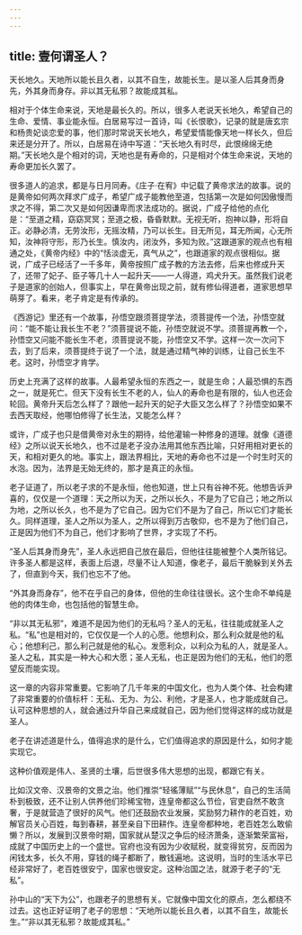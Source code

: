 ```yaml
---
---
---
```

title: 壹何谓圣人？
---




天长地久。天地所以能长且久者，以其不自生，故能长生。是以圣人后其身而身先，外其身而身存。非以其无私邪？故能成其私。

相对于个体生命来说，天地是最长久的。所以，很多人老说天长地久，希望自己的生命、爱情、事业能永恒。白居易写过一首诗，叫《长恨歌》，记录的就是唐玄宗和杨贵妃谈恋爱的事，他们那时常说天长地久，希望爱情能像天地一样长久，但后来还是分开了。所以，白居易在诗中写道：“天长地久有时尽，此恨绵绵无绝期。”天长地久是个相对的词，天地也是有寿命的，只是相对个体生命来说，天地的寿命更加长久罢了。

很多道人的追求，都是与日月同寿。《庄子·在宥》中记载了黄帝求法的故事。说的是黄帝如何两次拜求广成子，希望广成子能教他至道，包括第一次是如何因傲慢而求之不得，第二次又是如何因谦卑而求法成功的。据说，广成子给他的点化是：“至道之精，窈窈冥冥；至道之极，昏昏默默。无视无听，抱神以静，形将自正。必静必清，无劳汝形，无摇汝精，乃可以长生。目无所见，耳无所闻，心无所知，汝神将守形，形乃长生。慎汝内，闭汝外，多知为败。”这跟道家的观点也有相通之处，《黄帝内经》中的“恬淡虚无，真气从之”，也跟道家的观点很相似。据说，广成子已经活了一千多年，黄帝按照广成子教的方法去修，后来也修成升天了，还带了妃子、臣子等几十人一起升天——一人得道，鸡犬升天。虽然我们说老子是道家的创始人，但事实上，早在黄帝出现之前，就有修仙得道者，道家思想早萌芽了。看来，老子肯定是有传承的。

《西游记》里还有一个故事，孙悟空跟须菩提学法，须菩提传一个法，孙悟空就问：“能不能让我长生不老？”须菩提说不能，孙悟空就说不学。须菩提再教一个，孙悟空又问能不能长生不老，须菩提说不能，孙悟空又不学。这样一次一次问下去，到了后来，须菩提终于说了一个法，就是通过精气神的训练，让自己长生不老。这时，孙悟空才肯学。

历史上充满了这样的故事。人最希望永恒的东西之一，就是生命；人最恐惧的东西之一，就是死亡。但天下没有长生不老的人，仙人的寿命也是有限的，仙人也还会轮回。黄帝升天后怎么样了？跟他一起升天的妃子大臣又怎么样了？孙悟空如果不去西天取经，他哪怕修得了长生法，又能怎么样？

或许，广成子也只是借黄帝对永生的期待，给他灌输一种修身的道理。就像《道德经》之所以说天长地久，也不过是老子没办法用其他东西比喻，只好用相对更长的天，和相对更久的地。事实上，跟法界相比，天地的寿命也不过是一个时生时灭的水泡。因为，法界是无始无终的，那才是真正的永恒。

老子证道了，所以老子求的不是永恒，他也知道，世上只有谷神不死。他想告诉尹喜的，仅仅是一个道理：天之所以为天，之所以长久，不是为了它自己；地之所以为地，之所以长久，也不是为了它自己。因为它们不是为了自己，所以它们才能长久。同样道理，圣人之所以为圣人，之所以得到万古敬仰，也不是为了他们自己，正是因为他们不为自己，他们才影响了世界，才实现了不朽。

“圣人后其身而身先”，圣人永远把自己放在最后，但他往往能被整个人类所铭记。许多圣人都是这样，表面上后退，尽量不让人知道，像老子，最后干脆躲到关外去了，但直到今天，我们也忘不了他。

“外其身而身存”，他不在乎自己的身体，但他的生命往往很长。这个生命不单纯是他的肉体生命，也包括他的智慧生命。

“非以其无私邪”，难道不是因为他们的无私吗？圣人的无私，往往能成就圣人之私。“私”也是相对的，它仅仅是一个人的心愿。他想利众，那么利众就是他的私心；他想利己，那么利己就是他的私心。发愿利众，以利众为私的人，就是圣人。圣人之私，其实是一种大心和大愿；圣人无私，也正是因为他们的无私，他们的愿望反而能实现。

这一章的内容非常重要。它影响了几千年来的中国文化，也为人类个体、社会构建了非常重要的价值标杆：无私、无为、为公、利他，才是圣人，也才能成就自己。认可这种思想的人，就会通过升华自己来成就自己，因为他们觉得这样的成功就是圣人。

老子在讲述道是什么，值得追求的是什么，它们值得追求的原因是什么，如何才能实现它。

这种价值观是伟人、圣贤的土壤，后世很多伟大思想的出现，都跟它有关。

比如汉文帝、汉景帝的文景之治。他们推崇“轻徭薄赋”“与民休息”，自己的生活简朴到极致，还不让别人供养他们珍稀宝物，连皇帝都这么节俭，官吏自然不敢贪奢，于是就营造了很好的风气。他们还鼓励农业发展，奖励努力耕作的老百姓，劝解官员关心百姓，每到春耕，甚至亲自下田耕作。连皇帝都种地，老百姓怎么敢偷懒？所以，发展到汉景帝时期，国家就从楚汉之争后的经济萧条，逐渐繁荣富裕，成就了中国历史上的一个盛世。官府也没有因为少收赋税，就变得贫穷，反而因为闲钱太多，长久不用，穿钱的绳子都断了，散钱遍地。这说明，当时的生活水平已经非常好了，老百姓很安宁，国家也很安定。这种治国之法，就源于老子的“无私”。

孙中山的“天下为公”，也跟老子的思想有关。它就像中国文化的原点，怎么都绕不过去。这也正好证明了老子的思想：“天地所以能长且久者，以其不自生，故能长生。”“非以其无私邪？故能成其私。”